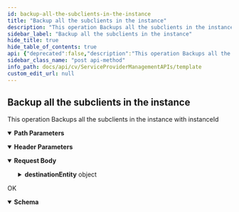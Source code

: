 ```yaml
---
id: backup-all-the-subclients-in-the-instance
title: "Backup all the subclients in the instance"
description: "This operation Backups all the subclients in the instance with instanceId"
sidebar_label: "Backup all the subclients in the instance"
hide_title: true
hide_table_of_contents: true
api: {"deprecated":false,"description":"This operation Backups all the subclients in the instance with instanceId","operationId":"Backup all the subclients in the instance","parameters":[{"description":"","in":"header","name":"Authtoken","required":true,"schema":{"example":"{{TOKEN}}","type":"string"}},{"description":"","in":"path","name":"instanceId","required":true,"schema":{"type":"string"}}],"tags":["Sql"],"responses":{"200":{"description":"OK","content":{"application/json":{"schema":{"type":"object","properties":{"taskId":{"type":"integer"},"jobIds":{"type":"array","items":{"type":"string"}}},"x-examples":{"Example 1":{"taskId":343,"jobIds":["1311","1312","1313","1314","1315","1316"]}}},"examples":{"Example 1":{"value":{"taskId":343,"jobIds":["1311","1312","1313","1314","1315","1316"]}}}}}}},"requestBody":{"content":{"application/json":{"schema":{"type":"object","properties":{"overwriteFiles":{"type":"boolean"},"destDiskPath":{"type":"string"},"destinationEntity":{"type":"object","properties":{"clientId":{"type":"string"},"instanceId":{"type":"string"}}},"copyPrecedence":{"type":"integer"},"destinationDatabaseName":{"type":"string"},"dataFilePath":{"type":"string"},"logFilePath":{"type":"string"}},"x-examples":{"Example 1":{"overwriteFiles":false,"destDiskPath":"","destinationEntity":{"clientId":"3","instanceId":"4"},"copyPrecedence":0,"destinationDatabaseName":"clone10","dataFilePath":"","logFilePath":""}}},"examples":{"Example 1":{"value":{"overwriteFiles":false,"destDiskPath":"","destinationEntity":{"clientId":"3","instanceId":"4"},"copyPrecedence":0,"destinationDatabaseName":"clone10","dataFilePath":"","logFilePath":""}}}}}},"method":"post","path":"/v2/sql/instances/{instanceId}/backup","servers":[{"url":"http://{hostname}/webconsole/api","variables":{"hostname":{"default":"localhost","description":"Webconsole"}}}],"jsonRequestBodyExample":{"overwriteFiles":true,"destDiskPath":"string","destinationEntity":{"clientId":"string","instanceId":"string"},"copyPrecedence":0,"destinationDatabaseName":"string","dataFilePath":"string","logFilePath":"string"},"info":{"title":"Template","contact":{},"version":"1.0","description":"Template"},"postman":{"name":"Backup all the subclients in the instance","description":{"content":"This operation Backups all the subclients in the instance with instanceId","type":"text/plain"},"url":{"path":["v2","sql","instances",":instanceId","backup"],"host":["{{baseUrl}}"],"query":[],"variable":[{"disabled":false,"description":{"content":"(Required) ","type":"text/plain"},"type":"any","value":"","key":"instanceId"}]},"header":[{"disabled":false,"description":{"content":"(Required) ","type":"text/plain"},"key":"Authtoken","value":""},{"key":"Content-Type","value":"application/json"},{"key":"Accept","value":"application/json"}],"method":"POST","body":{"mode":"raw","raw":"\"\"","options":{"raw":{"language":"json"}}}}}
sidebar_class_name: "post api-method"
info_path: docs/api/cv/ServiceProviderManagementAPIs/template
custom_edit_url: null
---
```



## Backup all the subclients in the instance



This operation Backups all the subclients in the instance with instanceId

<details style={{"marginBottom":"1rem"}} data-collapsed={false} open={true}><summary style={{}}><strong>Path Parameters</strong></summary><div><ul><ParamsItem className={"paramsItem"} param={{"description":"","in":"path","name":"instanceId","required":true,"schema":{"type":"string"}}}></ParamsItem></ul></div></details><details style={{"marginBottom":"1rem"}} data-collapsed={false} open={true}><summary style={{}}><strong>Header Parameters</strong></summary><div><ul><ParamsItem className={"paramsItem"} param={{"description":"","in":"header","name":"Authtoken","required":true,"schema":{"example":"{{TOKEN}}","type":"string"}}}></ParamsItem></ul></div></details><MimeTabs><TabItem label={"application/json"} value={"application/json-schema"}><details style={{}} data-collapsed={false} open={true}><summary style={{"textAlign":"left"}}><strong>Request Body</strong></summary><div style={{"textAlign":"left","marginLeft":"1rem"}}></div><ul style={{"marginLeft":"1rem"}}><SchemaItem collapsible={false} name={"overwriteFiles"} required={false} deprecated={undefined} schemaDescription={undefined} schemaName={"boolean"} qualifierMessage={undefined} defaultValue={undefined}></SchemaItem><SchemaItem collapsible={false} name={"destDiskPath"} required={false} deprecated={undefined} schemaDescription={undefined} schemaName={"string"} qualifierMessage={undefined} defaultValue={undefined}></SchemaItem><SchemaItem collapsible={true} className={"schemaItem"}><details style={{}}><summary style={{}}><strong>destinationEntity</strong><span style={{"opacity":"0.6"}}> object</span></summary><div style={{"marginLeft":"1rem"}}><SchemaItem collapsible={false} name={"clientId"} required={false} deprecated={undefined} schemaDescription={undefined} schemaName={"string"} qualifierMessage={undefined} defaultValue={undefined}></SchemaItem><SchemaItem collapsible={false} name={"instanceId"} required={false} deprecated={undefined} schemaDescription={undefined} schemaName={"string"} qualifierMessage={undefined} defaultValue={undefined}></SchemaItem></div></details></SchemaItem><SchemaItem collapsible={false} name={"copyPrecedence"} required={false} deprecated={undefined} schemaDescription={undefined} schemaName={"integer"} qualifierMessage={undefined} defaultValue={undefined}></SchemaItem><SchemaItem collapsible={false} name={"destinationDatabaseName"} required={false} deprecated={undefined} schemaDescription={undefined} schemaName={"string"} qualifierMessage={undefined} defaultValue={undefined}></SchemaItem><SchemaItem collapsible={false} name={"dataFilePath"} required={false} deprecated={undefined} schemaDescription={undefined} schemaName={"string"} qualifierMessage={undefined} defaultValue={undefined}></SchemaItem><SchemaItem collapsible={false} name={"logFilePath"} required={false} deprecated={undefined} schemaDescription={undefined} schemaName={"string"} qualifierMessage={undefined} defaultValue={undefined}></SchemaItem></ul></details></TabItem></MimeTabs><div><ApiTabs><TabItem label={"200"} value={"200"}><div>

OK

</div><div><MimeTabs schemaType={"response"}><TabItem label={"application/json"} value={"application/json"}><SchemaTabs><TabItem label={"Schema"} value={"Schema"}><details style={{}} data-collapsed={false} open={true}><summary style={{"textAlign":"left"}}><strong>Schema</strong></summary><div style={{"textAlign":"left","marginLeft":"1rem"}}></div><ul style={{"marginLeft":"1rem"}}><SchemaItem collapsible={false} name={"taskId"} required={false} deprecated={undefined} schemaDescription={undefined} schemaName={"integer"} qualifierMessage={undefined} defaultValue={undefined}></SchemaItem><SchemaItem collapsible={false} name={"jobIds"} required={false} deprecated={undefined} schemaDescription={undefined} schemaName={"string[]"} qualifierMessage={undefined} defaultValue={undefined}></SchemaItem></ul></details></TabItem><TabItem label={"Example (from schema)"} value={"Example (from schema)"}><ResponseSamples responseExample={"{\n  \"taskId\": 0,\n  \"jobIds\": [\n    \"string\"\n  ]\n}"} language={"json"}></ResponseSamples></TabItem><TabItem label={" Example 1"} value={" Example 1"}><ResponseSamples responseExample={"{\n  \"taskId\": 343,\n  \"jobIds\": [\n    \"1311\",\n    \"1312\",\n    \"1313\",\n    \"1314\",\n    \"1315\",\n    \"1316\"\n  ]\n}"} language={"json"}></ResponseSamples></TabItem></SchemaTabs></TabItem></MimeTabs></div></TabItem></ApiTabs></div>
      